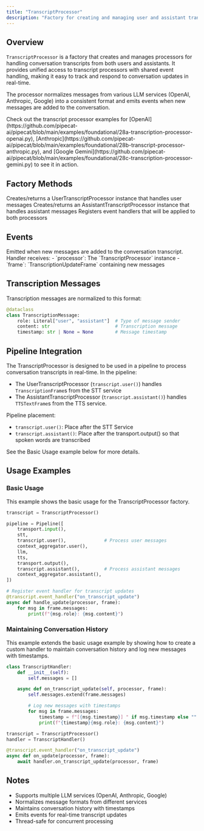 ```yaml
---
title: "TranscriptProcessor"
description: "Factory for creating and managing user and assistant transcript processors with shared event handling"
---
```


## Overview

`TranscriptProcessor` is a factory that creates and manages processors for handling conversation transcripts from both users and assistants. It provides unified access to transcript processors with shared event handling, making it easy to track and respond to conversation updates in real-time.

The processor normalizes messages from various LLM services (OpenAI, Anthropic, Google) into a consistent format and emits events when new messages are added to the conversation.

<Tip>
  Check out the transcript processor examples for
  [OpenAI](https://github.com/pipecat-ai/pipecat/blob/main/examples/foundational/28a-transcription-processor-openai.py),
  [Anthropic](https://github.com/pipecat-ai/pipecat/blob/main/examples/foundational/28b-transcript-processor-anthropic.py),
  and [Google
  Gemini](https://github.com/pipecat-ai/pipecat/blob/main/examples/foundational/28c-transcription-processor-gemini.py)
  to see it in action.
</Tip>

## Factory Methods

<ParamField path="user" type="method">
  Creates/returns a UserTranscriptProcessor instance that handles user messages
</ParamField>

<ParamField path="assistant" type="method">
  Creates/returns an AssistantTranscriptProcessor instance that handles
  assistant messages
</ParamField>

<ParamField path="event_handler" type="decorator">
  Registers event handlers that will be applied to both processors
</ParamField>

## Events

<ParamField path="on_transcript_update" type="event">
  Emitted when new messages are added to the conversation transcript. 
  Handler receives: 
  - `processor`: The `TranscriptProcessor` instance 
  - `frame`: `TranscriptionUpdateFrame` containing new messages
</ParamField>

## Transcription Messages

Transcription messages are normalized to this format:

```python
@dataclass
class TranscriptionMessage:
    role: Literal["user", "assistant"]  # Type of message sender
    content: str                        # Transcription message
    timestamp: str | None = None        # Message timestamp
```

## Pipeline Integration

The TranscriptProcessor is designed to be used in a pipeline to process conversation transcripts in real-time. In the pipeline:

- The UserTranscriptProcessor (`transcript.user()`) handles `TranscriptionFrame`s from the STT service
- The AssistantTranscriptProcessor (`transcript.assistant()`) handles `TTSTextFrame`s from the TTS service.

<Tip>
Pipeline placement:

- `transcript.user()`: Place after the STT Service
- `transcript.assistant()`: Place after the transport.output() so that spoken words are transcribed

</Tip>

See the Basic Usage example below for more details.

## Usage Examples

### Basic Usage

This example shows the basic usage for the TranscriptProcessor factory.

```python
transcript = TranscriptProcessor()

pipeline = Pipeline([
    transport.input(),
    stt,
    transcript.user(),              # Process user messages
    context_aggregator.user(),
    llm,
    tts,
    transport.output(),
    transcript.assistant(),         # Process assistant messages
    context_aggregator.assistant(),
])

# Register event handler for transcript updates
@transcript.event_handler("on_transcript_update")
async def handle_update(processor, frame):
    for msg in frame.messages:
        print(f"{msg.role}: {msg.content}")
```

### Maintaining Conversation History

This example extends the basic usage example by showing how to create a custom handler to maintain conversation history and log new messages with timestamps.

```python
class TranscriptHandler:
    def __init__(self):
        self.messages = []

    async def on_transcript_update(self, processor, frame):
        self.messages.extend(frame.messages)

        # Log new messages with timestamps
        for msg in frame.messages:
            timestamp = f"[{msg.timestamp}] " if msg.timestamp else ""
            print(f"{timestamp}{msg.role}: {msg.content}")

transcript = TranscriptProcessor()
handler = TranscriptHandler()

@transcript.event_handler("on_transcript_update")
async def on_update(processor, frame):
    await handler.on_transcript_update(processor, frame)
```

## Notes

- Supports multiple LLM services (OpenAI, Anthropic, Google)
- Normalizes message formats from different services
- Maintains conversation history with timestamps
- Emits events for real-time transcript updates
- Thread-safe for concurrent processing
